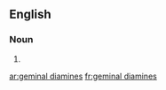 ==English==

===Noun===
{{head|en|noun plural form}}

# {{plural of|geminal diamine|lang=en}}

[[ar:geminal diamines]]
[[fr:geminal diamines]]